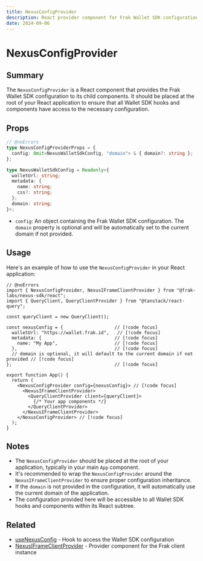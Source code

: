 ```yaml
---
title: NexusConfigProvider
description: React provider component for Frak Wallet SDK configuration
date: 2024-09-06
---
```


# NexusConfigProvider

## Summary
The `NexusConfigProvider` is a React component that provides the Frak Wallet SDK configuration to its child components. It should be placed at the root of your React application to ensure that all Wallet SDK hooks and components have access to the necessary configuration.

## Props

```ts twoslash
// @noErrors
type NexusConfigProviderProps = {
  config: Omit<NexusWalletSdkConfig, "domain"> & { domain?: string };
};

type NexusWalletSdkConfig = Readonly<{
  walletUrl: string;
  metadata: {
    name: string;
    css?: string;
  };
  domain: string;
}>;
```

- `config`: An object containing the Frak Wallet SDK configuration. The `domain` property is optional and will be automatically set to the current domain if not provided.

## Usage

Here's an example of how to use the `NexusConfigProvider` in your React application:

```tsx twoslash
// @noErrors
import { NexusConfigProvider, NexusIFrameClientProvider } from "@frak-labs/nexus-sdk/react";
import { QueryClient, QueryClientProvider } from "@tanstack/react-query";

const queryClient = new QueryClient();

const nexusConfig = {                   // [!code focus]
  walletUrl: "https://wallet.frak.id",   // [!code focus]
  metadata: {                           // [!code focus]
    name: "My App",                     // [!code focus]
  },                                    // [!code focus]
  // domain is optional, it will default to the current domain if not provided // [!code focus]
};                                      // [!code focus]

export function App() {
  return (
    <NexusConfigProvider config={nexusConfig}> // [!code focus]
      <NexusIFrameClientProvider>
        <QueryClientProvider client={queryClient}>
          {/* Your app components */}
        </QueryClientProvider>
      </NexusIFrameClientProvider>
    </NexusConfigProvider> // [!code focus]
  );
}
```

## Notes
- The `NexusConfigProvider` should be placed at the root of your application, typically in your main `App` component.
- It's recommended to wrap the `NexusConfigProvider` around the `NexusIFrameClientProvider` to ensure proper configuration inheritance.
- If the `domain` is not provided in the configuration, it will automatically use the current domain of the application.
- The configuration provided here will be accessible to all Wallet SDK hooks and components within its React subtree.

## Related
- [useNexusConfig](/wallet-sdk/api/react/useNexusConfig) - Hook to access the Wallet SDK configuration
- [NexusIFrameClientProvider](/wallet-sdk/api/react/NexusIFrameClientProvider) - Provider component for the Frak client instance


